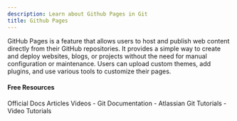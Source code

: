 ```yaml
---
description: Learn about Github Pages in Git
title: Github Pages
---
```


GitHub Pages is a feature that allows users to host and publish web content directly from their GitHub repositories. It provides a simple way to create and deploy websites, blogs, or projects without the need for manual configuration or maintenance. Users can upload custom themes, add plugins, and use various tools to customize their pages.

#### Free Resources

<Tabs defaultValue="official">
<TabsList>
<TabsTrigger value="official">Official Docs</TabsTrigger>
<TabsTrigger value="article">Articles</TabsTrigger>
<TabsTrigger value="video">Videos</TabsTrigger>
</TabsList>

<TabsContent value="official">
- <Link href="https://git-scm.com/docs">Git Documentation</Link>
</TabsContent>
<TabsContent value="article">
- <Link href="https://www.atlassian.com/git/tutorials">Atlassian Git Tutorials</Link>
</TabsContent>
<TabsContent value="video">
- <Link href="https://www.youtube.com/results?search_query=git+github-pages+tutorial">Video Tutorials</Link>
</TabsContent>
</Tabs>

<Outlet path="5-github/basics/github-pages" />
